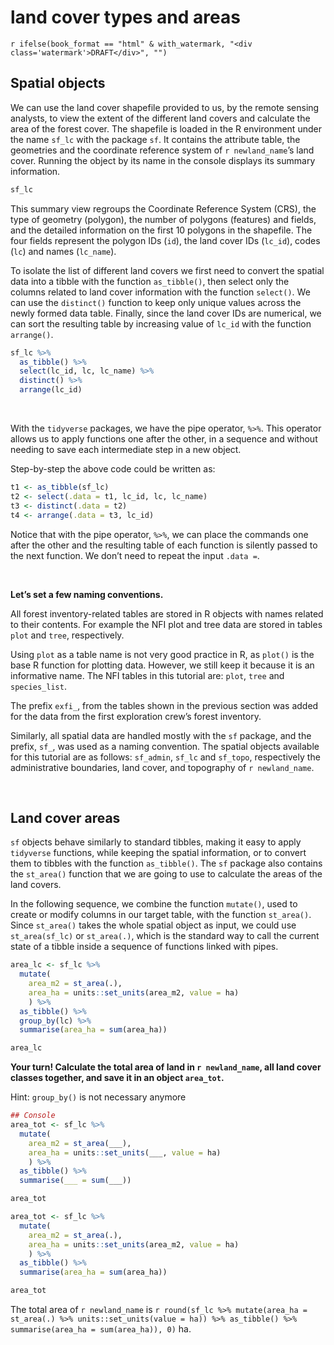 
\newpage

# land cover types and areas

`r ifelse(book_format == "html" & with_watermark, "<div class='watermark'>DRAFT</div>", "")`

## Spatial objects

We can use the land cover shapefile provided to us, by the remote sensing analysts, to view the extent of the different land covers and calculate the area of the forest cover. The shapefile is loaded in the R environment under the name `sf_lc` with the package `sf`. It contains the attribute table, the geometries and the coordinate reference system of ```r newland_name```'s land cover. Running the object by its name in the console displays its summary information.

```r

sf_lc

```

This summary view regroups the Coordinate Reference System (CRS), the type of geometry (polygon), the number of polygons (features) and fields, and the detailed information on the first 10 polygons in the shapefile. The four fields represent the polygon IDs (`id`), the land cover IDs (`lc_id`), codes (`lc`) and names (`lc_name`). 

To isolate the list of different land covers we first need to convert the spatial data into a tibble with the function `as_tibble()`, then select only the columns related to land cover information with the function `select()`. We can use the `distinct()` function to keep only unique values across the newly formed data table. Finally, since the land cover IDs are numerical, we can sort the resulting table by increasing value of `lc_id` with the function `arrange()`.

```r

sf_lc %>%
  as_tibble() %>%
  select(lc_id, lc, lc_name) %>%
  distinct() %>%
  arrange(lc_id)


```

\  

::::::{.infobox data-latex=""}

With the `tidyverse` packages, we have the pipe operator, `%>%`. This operator allows us to apply functions one after the other, in a sequence and without needing to save each intermediate step in a new object.

Step-by-step the above code could be written as:

```r

t1 <- as_tibble(sf_lc)
t2 <- select(.data = t1, lc_id, lc, lc_name)
t3 <- distinct(.data = t2)
t4 <- arrange(.data = t3, lc_id)

```

Notice that with the pipe operator, `%>%`, we can place the commands one after the other and the resulting table of each function is silently passed to the next function. We don't need to repeat the input `.data = `.

:::::::

\  

::::::{.infobox data-latex=""}

**Let's set a few naming conventions.**

All forest inventory-related tables are stored in R objects with names related to their contents. For example the NFI plot and tree data are stored in tables `plot` and `tree`, respectively. 

Using `plot` as a table name is not very good practice in R, as `plot()` is the base R function for plotting data. However, we still keep it because it is an informative name. The NFI tables in this tutorial are: `plot`, `tree` and `species_list`. 

The prefix `exfi_`, from the tables shown in the previous section was added for the data from the first exploration crew's forest inventory.

Similarly, all spatial data are handled mostly with the `sf` package, and the prefix, `sf_`, was used as a naming convention. The spatial objects available for this tutorial are as follows: `sf_admin`, `sf_lc` and `sf_topo`, respectively the administrative boundaries, land cover, and topography of ```r newland_name```.

::::::

\  

## Land cover areas

`sf` objects behave similarly to standard tibbles, making it easy to apply `tidyverse` functions, while keeping the spatial information, or to convert them to tibbles with the function `as_tibble()`. The `sf` package also contains the `st_area()` function that we are going to use to calculate the areas of the land covers.

In the following sequence, we combine the function `mutate()`, used to create or modify columns in our target table, with the function `st_area()`. Since `st_area()` takes the whole spatial object as input, we could use `st_area(sf_lc)` or `st_area(.)`, which is the standard way to call the current state of a tibble inside a sequence of functions linked with pipes.

```r
area_lc <- sf_lc %>%
  mutate(
    area_m2 = st_area(.),
    area_ha = units::set_units(area_m2, value = ha)
    ) %>%
  as_tibble() %>% 
  group_by(lc) %>%
  summarise(area_ha = sum(area_ha))

area_lc
```

**Your turn! Calculate the total area of land in ```r newland_name```, all land cover classes together, and save it in an object `area_tot`.** 

Hint: `group_by()`  is not necessary anymore


```r

## Console
area_tot <- sf_lc %>%
  mutate(
    area_m2 = st_area(___),
    area_ha = units::set_units(___, value = ha)
    ) %>%
  as_tibble() %>% 
  summarise(___ = sum(___))

area_tot

```

```r

area_tot <- sf_lc %>%
  mutate(
    area_m2 = st_area(.),
    area_ha = units::set_units(area_m2, value = ha)
    ) %>%
  as_tibble() %>% 
  summarise(area_ha = sum(area_ha))

area_tot

```


The total area of ```r newland_name``` is ```r round(sf_lc %>% mutate(area_ha = st_area(.) %>% units::set_units(value = ha)) %>% as_tibble() %>% summarise(area_ha = sum(area_ha)), 0)``` ha.

\  
